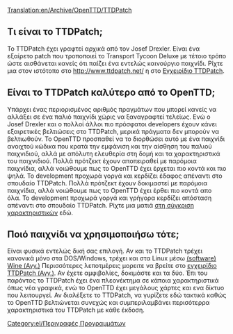 [[Translation:en/Archive/OpenTTD/TTDPatch]]

==Τι είναι το TTDPatch;==
Το TTDPatch έχει γραφτεί αρχικά από τον Josef Drexler. Είναι ένα εξαίρετο patch που τροποποιεί το Transport Tycoon Deluxe με τέτοιο τρόπο ώστε αισθάνεται κανείς ότι παίζει ένα εντελώς καινούργιο παιχνίδι. Ρίχτε μια στον ιστότοπο στο http://www.ttdpatch.net/ η στο [http://wiki.ttdpatch.net/tiki-index.php Εγχειρίδιο TTDPatch].

==Είναι το TTDPatch καλύτερο από το OpenTTD;==
Υπάρχει ένας περιορισμένος αριθμός πραγμάτων που μπορεί κανείς να αλλάξει σε ένα παλιό παιχνίδι χώρις να ξαναγραφτεί τελείως. Ενώ ο Josef Drexler και ο πολλοί άλλοι πιο πρόσφατοι developers έχουν κάνει εξαιρετικές βελτιώσεις στο TTDPatch, μερικά πράγματα δεν μπορούν να βελτιωθούν.
Το OpenTTD προσπαθεί να το διορθώσει αυτό με ένα παιχνίδι ανοιχτού κώδικα που κρατά την εμφάνιση και την αίσθηση του παλιού παιχνιδιού, αλλά με απόλυτη ελευθερία στη δομή και τα χαρακτηριστικά του παιχνιδιού. Πολλά πρότζεκτ έχουν αποπειραθεί με παρόμοια παιχνίδια, αλλά νοιώθουμε πως το OpenTTD έχει έρχεται πιο κοντά και πιο ψηλά. Το development προχωρά γοργά και κερδίζει έδαφος απέναντι στο σπουδαίο TTDPatch. Πολλά πρότζεκτ έχουν δοκιμαστεί με παρόμοια παιχνίδια, αλλά νοιώθουμε πως το OpenTTD έχει έρθει πιο κοντά απο όλα. Το development προχωρά γοργά και γρήγορα κερδίζει απόσταση απέναντι στο σπουδαίο TTDPatch. Ρίχτε μια ματιά [[el/Σύγκριση των χαρακτηριστικών του OpenTTD και του TTDPatch|στη σύγκριση χαρακτηριστικών]] εδώ.

==Ποιό παιχνίδι να χρησιμοποιήσω τότε;==
Είναι φυσικά εντελώς δική σας επιλογή. Αν και το TTDPatch τρέχει κανονικά μόνο στα DOS/Windows, τρέχει και στα Linux μέσω [https://www.wikipedia.org/wiki/Wine (software) Wine (Αγγ.)] Περισσότερες λεποτμέρεις μορειτε να βρείτε στο [http://wiki.ttdpatch.net/tiki-index.php?page=TTDonLinux εγχειρίδιο TTDPatch (Αγγ.)]. Αν έχετε αμφιβολίες, δοκιμάστε και τα δύο. Έπι του παρόντος το TTDPatch έχει ένα πλεονέκτημα σε κάποια χαρακτηριστικά όπως νέα γραφικά, ενώ το OpenTTD έχει μεγάλους χάρτες και ενα δίκτυο που λειτουργεί. Αν διαλέξετε το TTDPatch, να γυρίζετε εδώ τακτικά καθώς το OpenTTD βελτιώνεται συνεχώς και συμπεριλαμβάνει περισότερρα χαρακτηριστικά του TTDPatch με κάθε έκδοση.

[[Category:el/Περιγραφές Προγραμμάτων]]